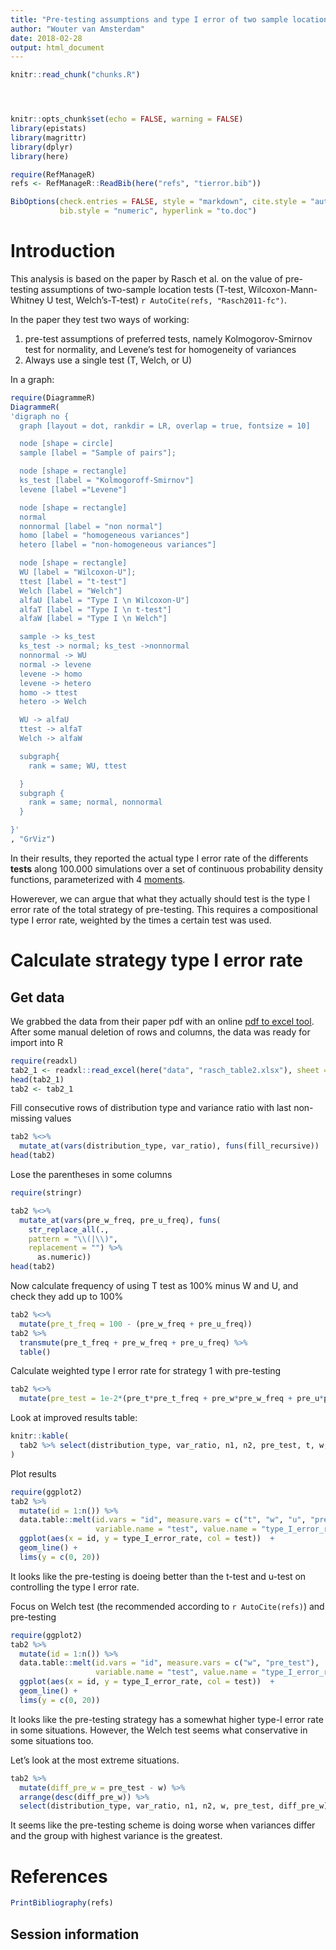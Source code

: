 ```yaml
---
title: "Pre-testing assumptions and type I error of two sample location tests"
author: "Wouter van Amsterdam"
date: 2018-02-28
output: html_document
---
```


<!-- The file analysis/chunks.R contains chunks that define default settings
shared across the workflowr files. -->
```r
knitr::read_chunk("chunks.R")
```

<!-- Update knitr chunk options -->
```r
```

<!-- Insert the date the file was last updated -->
```r
```

<!-- Insert the code version (Git commit SHA1) if Git repository exists and R
 package git2r is installed -->
```r
```

<!-- Add your analysis here -->

```r
knitr::opts_chunk$set(echo = FALSE, warning = FALSE)
library(epistats)
library(magrittr)
library(dplyr)
library(here)
```

```r
require(RefManageR)
refs <- RefManageR::ReadBib(here("refs", "tierror.bib"))

BibOptions(check.entries = FALSE, style = "markdown", cite.style = "authoryear",
           bib.style = "numeric", hyperlink = "to.doc")
```


# Introduction

This analysis is based on the paper by Rasch et al. on the value of pre-testing
assumptions of two-sample location tests (T-test, Wilcoxon-Mann-Whitney U test,
 Welch's-T-test) `r AutoCite(refs, "Rasch2011-fc")`.

In the paper they test two ways of working:

1. pre-test assumptions of preferred tests, namely Kolmogorov-Smirnov test for
normality, and Levene's test for homogeneity of variances
2. Always use a single test (T, Welch, or U)

In a graph:

```r
require(DiagrammeR)
DiagrammeR(
'digraph no {
  graph [layout = dot, rankdir = LR, overlap = true, fontsize = 10]

  node [shape = circle]
  sample [label = "Sample of pairs"];

  node [shape = rectangle]
  ks_test [label = "Kolmogoroff-Smirnov"]
  levene [label ="Levene"]

  node [shape = rectangle]
  normal
  nonnormal [label = "non normal"]
  homo [label = "homogeneous variances"]
  hetero [label = "non-homogeneous variances"]

  node [shape = rectangle]
  WU [label = "Wilcoxon-U"];
  ttest [label = "t-test"]
  Welch [label = "Welch"]
  alfaU [label = "Type I \n Wilcoxon-U"]
  alfaT [label = "Type I \n t-test"]
  alfaW [label = "Type I \n Welch"]

  sample -> ks_test
  ks_test -> normal; ks_test ->nonnormal
  nonnormal -> WU
  normal -> levene
  levene -> homo
  levene -> hetero
  homo -> ttest
  hetero -> Welch

  WU -> alfaU
  ttest -> alfaT
  Welch -> alfaW

  subgraph{
    rank = same; WU, ttest

  }
  subgraph {
    rank = same; normal, nonnormal
  }

}'
, "GrViz")

```

In their results, they reported the actual type I error rate of the 
differents **tests** along 100.000 simulations over a set of continuous 
probability density functions, parameterized with 4 [moments](https://en.wikipedia.org/wiki/Moment_(mathematics)#Significance_of_the_moments).

Howerever, we can argue that what they actually should test is the type I 
error rate of the total strategy of pre-testing. This requires a compositional
type I error rate, weighted by the times a certain test was used.


# Calculate strategy type I error rate

## Get data

We grabbed the data from their paper pdf with an online [pdf to excel tool](https://www.pdftoexcel.com/).
After some manual deletion of rows and columns, the data was ready for import 
into R

```r
require(readxl)
tab2_1 <- readxl::read_excel(here("data", "rasch_table2.xlsx"), sheet = 2)
head(tab2_1)
tab2 <- tab2_1
```

Fill consecutive rows of distribution type and variance ratio with last 
non-missing values

```r
tab2 %<>%
  mutate_at(vars(distribution_type, var_ratio), funs(fill_recursive))
head(tab2)
```

Lose the parentheses in some columns

```r
require(stringr)

tab2 %<>% 
  mutate_at(vars(pre_w_freq, pre_u_freq), funs(
    str_replace_all(.,
    pattern = "\\(|\\)", 
    replacement = "") %>%
      as.numeric))
head(tab2)
```

Now calculate frequency of using T test as 100% minus W and U, and 
check they add up to 100%

```r
tab2 %<>%
  mutate(pre_t_freq = 100 - (pre_w_freq + pre_u_freq))
tab2 %>%
  transmute(pre_t_freq + pre_w_freq + pre_u_freq) %>%
  table()
```

Calculate weighted type I error rate for strategy 1 with pre-testing

```r
tab2 %<>%
  mutate(pre_test = 1e-2*(pre_t*pre_t_freq + pre_w*pre_w_freq + pre_u*pre_u_freq))
```

Look at improved results table:

```r
knitr::kable(
  tab2 %>% select(distribution_type, var_ratio, n1, n2, pre_test, t, w, u)
)
```

Plot results

```r
require(ggplot2)
tab2 %>%
  mutate(id = 1:n()) %>%
  data.table::melt(id.vars = "id", measure.vars = c("t", "w", "u", "pre_test"),
                   variable.name = "test", value.name = "type_I_error_rate") %>%
  ggplot(aes(x = id, y = type_I_error_rate, col = test))  +
  geom_line() + 
  lims(y = c(0, 20))
```

It looks like the pre-testing is doeing better than the t-test and u-test on 
controlling the type I error rate.

Focus on Welch test (the recommended according to `r AutoCite(refs)`) and pre-testing

```r
require(ggplot2)
tab2 %>%
  mutate(id = 1:n()) %>%
  data.table::melt(id.vars = "id", measure.vars = c("w", "pre_test"),
                   variable.name = "test", value.name = "type_I_error_rate") %>%
  ggplot(aes(x = id, y = type_I_error_rate, col = test))  +
  geom_line() + 
  lims(y = c(0, 20))

```

It looks like the pre-testing strategy has a somewhat higher type-I error rate 
in some situations. However, the Welch test seems what conservative in some 
situations too.

Let's look at the most extreme situations.

```r
tab2 %>%
  mutate(diff_pre_w = pre_test - w) %>%
  arrange(desc(diff_pre_w)) %>%
  select(distribution_type, var_ratio, n1, n2, w, pre_test, diff_pre_w) 
```

It seems like the pre-testing scheme is doing worse when variances differ 
and the group with highest variance is the greatest.

# References

```r
PrintBibliography(refs)
```


## Session information

<!-- Insert the session information into the document -->
```r
```
